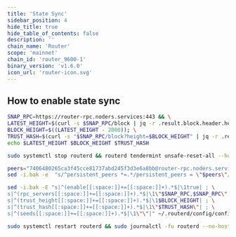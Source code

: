 ```yaml
---
title: 'State Sync'
sidebar_position: 4
hide_title: true
hide_table_of_contents: false
description: ''
chain_name: 'Router'
scope: 'mainnet'
chain_id: 'router_9600-1'
binary_version: 'v1.6.0'
icon_url: 'router-icon.svg'
---
```



<PageTitle
  iconUrl="img/router-icon.svg"
  title="Router State Sync"
  chainId="router_9600-1"
  version="v1.6.0"
/>

## How to enable state sync

```bash
SNAP_RPC=https://router-rpc.noders.services:443 && \
LATEST_HEIGHT=$(curl -s $SNAP_RPC/block | jq -r .result.block.header.height); \
BLOCK_HEIGHT=$((LATEST_HEIGHT - 2000)); \
TRUST_HASH=$(curl -s "$SNAP_RPC/block?height=$BLOCK_HEIGHT" | jq -r .result.block_id.hash) && \
echo $LATEST_HEIGHT $BLOCK_HEIGHT $TRUST_HASH
```

```bash
sudo systemctl stop routerd && routerd tendermint unsafe-reset-all --home ~/.routerd --keep-addr-book
```

```bash
peers="7406480265ca3f45cce81737abd245f3d3e6a8bb@router-rpc.noders.services:23756"
sed -i.bak -e  "s/^persistent_peers *=.*/persistent_peers = \"$peers\"/" ~/.routerd/config/config.toml
```

```bash
sed -i.bak -E "s|^(enable[[:space:]]+=[[:space:]]+).*$|\1true| ; \
s|^(rpc_servers[[:space:]]+=[[:space:]]+).*$|\1\"$SNAP_RPC,$SNAP_RPC\"| ; \
s|^(trust_height[[:space:]]+=[[:space:]]+).*$|\1$BLOCK_HEIGHT| ; \
s|^(trust_hash[[:space:]]+=[[:space:]]+).*$|\1\"$TRUST_HASH\"| ; \
s|^(seeds[[:space:]]+=[[:space:]]+).*$|\1\"\"|" ~/.routerd/config/config.toml
```

```bash
sudo systemctl restart routerd && sudo journalctl -fu routerd --no-hostname -o cat
```
